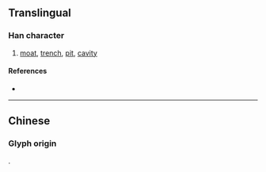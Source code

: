 {{also|塹}}
{{character info/new}}
==Translingual==

===Han character===
{{Han char|rn=32|rad=土|as=08|sn=11|four=|canj=KLG,XKLG|ids=⿱斩土}}

# [[moat]], [[trench]], [[pit]], [[cavity]]

====References====
* {{Han ref|kx=0232.181|hdz=10452.050|uh=5811|ud=22545}}

----

==Chinese==
{{zh-see|塹}}
===Glyph origin===
{{Han compound|斩|土|ls=psc|c1=p|c2=s|t1=earth}}.
